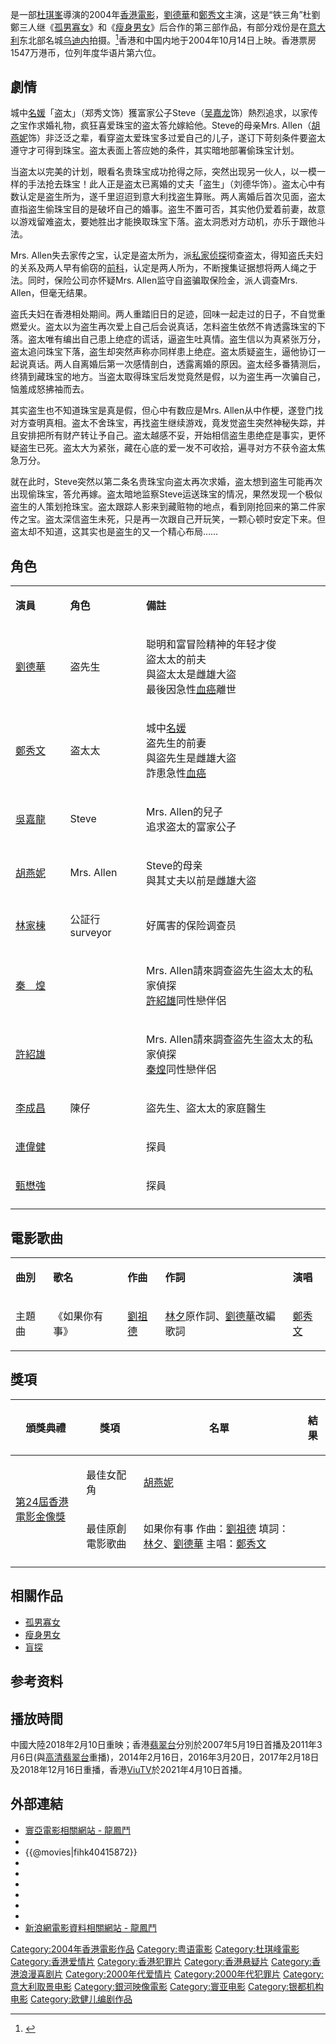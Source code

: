 {{Infobox Film
| name               = 龍鳳鬥
| original_name      = ''{{lang|en|Yesterday Once More}}''
| image              = Yesterday Once More.jpg
| caption            = 香港海報
| director           = [[杜琪峯|杜琪峯]]
| producer           = [[杜琪峯|杜琪峯]]
| 製片 = 施愛玲、朱淑儀、殷志偉
| writer             = 隱　士<br/>[[歐健兒|歐健兒]]
| starring           = [[劉德華|劉德華]]<br/>[[鄭秀文|鄭秀文]]
| music              = [[鍾志榮|鍾志榮]]<br/>[[張兆鴻|張兆鴻]]
| 主題曲 = 〈如果我有事〉[[劉德華|劉德華]] ／〈如果你有事〉[[鄭秀文|鄭秀文]]
| cinematography     = [[鄭兆強|鄭兆強]] HKSC
| editing            = [[羅永昌|羅永昌]]<br/>[[David_Richardson|David Richardson]]
| production_company = [[寰亞電影有限公司|寰亞電影有限公司]] <small>'''出品'''</small><br/>[[銀都機構|銀都機構有限公司]] <small>'''出品'''</small><br/>[[銀河映像|銀河映像(香港)有限公司]] <small>'''攝製'''</small><br/>[[新樂發展有限公司|新樂發展有限公司]] <small>'''攝製'''</small>
| distributor        = [[寰亞電影發行有限公司|寰亞電影發行有限公司]]
| released           = {{flagicon|HK}}{{flagicon|China}}　{{film date|2004|10|14}}{{film date|2018|02|10}}<br/>{{flagicon|ROC}}　{{film date|2004|10|15}}<br/>{{flagicon|SIN}}　{{film date|2004|10|21}}<br/>{{flagicon|Argentina}} 2007年6月28日
| runtime            = 99 分鐘
| rate               = {{HKG}}：II A
| country            = {{HK}}
| language           = [[粵語|粵語]]為主，少量有[[英語|英語]]發音
| budget             = 
| gross              = HK $15,477,157.00<ref>{{Cite web|title=龍鳳鬥 (2004)|url=http://hkmdb.com/db/movies/view.mhtml?id=10720&display_set=big5|accessdate=2020-07-03|work=hkmdb.com|archive-date=2020-11-28|archive-url=https://web.archive.org/web/20201128134150/http://hkmdb.com/db/movies/view.mhtml?id=10720&display_set=big5|dead-url=no}}</ref><br>1478万人民币（中国大陆）
| preceded_by = [[孤男寡女_(電影)|孤男寡女]]（2000年）<br>[[瘦身男女|瘦身男女]]（2001年）
| followed_by = [[盲探|盲探]]（2013年）}}
{{engname|《龍鳳鬥》|''Yesterday Once More''}}是一部[[杜琪峯|杜琪峯]]導演的2004年[[香港電影|香港電影]]，[[劉德華|劉德華]]和[[鄭秀文|鄭秀文]]主演，这是“铁三角”杜劉鄭三人继《[[孤男寡女_(電影)|孤男寡女]]》和《[[瘦身男女|瘦身男女]]》后合作的第三部作品，有部分戏份是在[[意大利|意大利]]东北部名城[[乌迪内|乌迪内]]拍摄。<ref >{{cite web |url=http://yule.sohu.com/20040924/n222210326.shtml |language= |title=《龙凤斗》是《暗战》爱情版 有三大看点(图) |publisher=信息时报 |date=2004-09-24 |accessdate= |archive-date=2013-11-04 |archive-url=https://web.archive.org/web/20131104115942/http://yule.sohu.com/20040924/n222210326.shtml |dead-url=no }}</ref>香港和中国内地于2004年10月14日上映。香港票房1547万港币，位列年度华语片第六位。

==劇情==
城中[[名媛|名媛]]「盗太」（郑秀文饰）獲富家公子Steve（[[吴嘉龙|吴嘉龙]]饰）熱烈追求，以家传之宝作求婚礼物，疯狂喜爱珠宝的盗太答允嫁給他。Steve的母亲Mrs. Allen（[[胡燕妮|胡燕妮]]饰）非泛泛之辈，看穿盗太爱珠宝多过爱自己的儿子，遂订下苛刻条件要盗太遵守才可得到珠宝。盗太表面上答应她的条件，其实暗地部署偷珠宝计划。

当盗太以完美的计划，眼看名贵珠宝成功抢得之际，突然出现另一伙人，以一模一样的手法抢去珠宝！此人正是盗太已离婚的丈夫「盗生」（刘德华饰）。盗太心中有数认定是盗生所为，遂千里迢迢到意大利找盗生算账。两人离婚后首次见面，盗太直指盗生偷珠宝目的是破坏自己的婚事。盗生不置可否，其实他仍爱着前妻，故意以游戏留难盗太，要她胜出才能换取珠宝下落。盗太洞悉对方动机，亦乐于跟他斗法。

Mrs. Allen失去家传之宝，认定是盗太所为，派[[私家侦探|私家侦探]]彻查盗太，得知盗氏夫妇的关系及两人早有偷窃的[[前科|前科]]，认定是两人所为，不断搜集证据想将两人绳之于法。同时，保险公司亦怀疑Mrs. Allen监守自盗骗取保险金，派人调查Mrs. Allen，但毫无结果。

盗氏夫妇在香港相处期间。两人重踏旧日的足迹，回味一起走过的日子，不自觉重燃爱火。盗太以为盗生再次爱上自己后会说真话，怎料盗生依然不肯透露珠宝的下落。盗太唯有编出自己患上绝症的谎话，逼盗生吐真情。盗生信以为真紧张万分，盗太追问珠宝下落，盗生却突然声称亦同样患上绝症。盗太质疑盗生，逼他协订一起说真话。两人自离婚后第一次感情剖白，透露离婚的原因。盗太经多番猜测后，终猜到藏珠宝的地方。当盗太取得珠宝后发觉竟然是假，以为盗生再一次骗自己，恼羞成怒拂袖而去。

其实盗生也不知道珠宝是真是假，但心中有数应是Mrs. Allen从中作梗，遂登门找对方查明真相。盗太不舍珠宝，再找盗生继续游戏，竟发觉盗生突然神秘失踪，并且安排把所有财产转让予自己。盗太越感不妥，开始相信盗生患绝症是事实，更怀疑盗生已死。盗太大为紧张，藏在心底的爱一发不可收拾，遍寻对方不获令盗太焦急万分。

就在此时，Steve突然以第二条名贵珠宝向盗太再次求婚，盗太想到盗生可能再次出现偷珠宝，答允再嫁。盗太暗地监察Steve运送珠宝的情况，果然发现一个极似盗生的人策划抢珠宝。盗太跟踪人影来到藏赃物的地点，看到刚抢回来的第二件家传之宝。盗太深信盗生未死，只是再一次跟自己开玩笑，一颗心顿时安定下来。但盗太却不知道，这其实也是盗生的又一个精心布局……

==角色==
{|class="wikitable" width="50%"
|- style="background:cornflowerblue; color:white" align=center
|style="width:1%"|'''演員'''||style="width:1%"|'''角色'''||style="width:6%"|'''備註'''
|-
|[[劉德華|劉德華]]||盗先生||聪明和富冒险精神的年轻才俊<br>盜太太的前夫<br>與盜太太是雌雄大盜<br>最後因急性[[血癌|血癌]]離世
|-
|[[鄭秀文|鄭秀文]]||盗太太||城中[[名媛|名媛]]<br>盗先生的前妻<br>與盜先生是雌雄大盜<br>詐患急性[[血癌|血癌]]
|-
|[[吳嘉龍|吳嘉龍]]||Steve||Mrs. Allen的兒子<br>追求盗太的富家公子
|-
|[[胡燕妮|胡燕妮]]||Mrs. Allen||Steve的母亲<br>與其丈夫以前是雌雄大盜
|-
|[[林家棟|林家棟]]||公証行surveyor||好厲害的保险调查员
|-
|[[秦煌|秦　煌]]||||Mrs. Allen請來調查盜先生盜太太的私家偵探<br>[[許紹雄|許紹雄]]同性戀伴侶
|-
|[[許紹雄|許紹雄]]||||Mrs. Allen請來調查盜先生盜太太的私家偵探<br>[[秦煌|秦煌]]同性戀伴侶
|-
|[[李成昌|李成昌]]||陳仔||盜先生、盜太太的家庭醫生
|-
|[[連偉健|連偉健]]||||探員
|-
|[[甄懋強|甄懋強]]||||探員
|-
|}

==電影歌曲==
{|class="wikitable"
|-align=center
|'''曲別'''||'''歌名'''||'''作曲'''||'''作詞'''||'''演唱'''
|-
|主題曲||《如果你有事》|| [[劉祖德|劉祖德]]||[[林夕|林夕]]原作詞、[[劉德華|劉德華]]改編歌詞||[[鄭秀文|鄭秀文]]
|}

==獎項==
{| class="wikitable plainrowheaders sortable"
|-
! scope="col"|頒獎典禮
! scope="col"|獎項
! scope="col"|名單
! scope="col"|結果
|-
|rowspan=2|[[第24屆香港電影金像獎|第24屆香港電影金像獎]]
| 最佳女配角
| [[胡燕妮|胡燕妮]]
| {{nom}}
|-
|最佳原創電影歌曲
| 如果你有事 作曲：[[劉祖德|劉祖德]] 填詞：[[林夕|林夕]]、[[劉德華|劉德華]] 主唱：[[鄭秀文|鄭秀文]]
| {{nom}}
|-
|}

==相關作品==
*[[孤男寡女_(電影)|孤男寡女]]
*[[瘦身男女|瘦身男女]]
*[[盲探|盲探]]

==参考资料==
{{reflist}}

==播放時間==
{{電視節目的變遷
|電視台= {{flagicon|Hong Kong}} 香港 [[翡翠台|翡翠台]]
|播放檔次= 星期日13:15-15:30節目
|節目名稱= （道地星期日影院）龍鳳鬥<br/>（2018年12月16日）
|上一節目=[[煒哥的味道|煒哥的味道]]<br />(2018年12月16日)   
|下一節目=家家作樂 代代有愛 兒歌創作比賽<br />（2018年12月16日） 
}}
{{電視節目的變遷
|電視台={{HKG}} [[ViuTV|ViuTV]]
|播放檔次= 星期六20:30-22:45節目
|節目名稱= （亞洲聯合財務YES UA呈獻：週六好戲勢）龍鳳鬥<br/>（2021年4月10日）
|上一節目=[[闖蕩埃及|闖蕩埃及]]<br />(2021年4月10日)   
|下一節目=[[起底事務所|起底事務所]]<br />（2021年4月10日）
}}

中國大陸2018年2月10日重映；香港[[翡翠台|翡翠台]]分別於2007年5月19日首播及2011年3月6日(與[[高清翡翠台|高清翡翠台]]重播)，2014年2月16日，2016年3月20日，2017年2月18日及2018年12月16日重播，香港[[ViuTV|ViuTV]]於2021年4月10日首播。

==外部連結==
*[http://www.mediaasia.com/film/movie.php?s_filmYear=2004&isFilm=1&sortOrder=filmOrder&film_id=131 寰亞電影相關網站 - 龍鳳鬥] {{Wayback|url=http://www.mediaasia.com/film/movie.php?s_filmYear=2004&isFilm=1&sortOrder=filmOrder&film_id=131 |date=20160307041449 }}{{zh-hk}}
*{{Yahoomovie id|891}}
*{{@movies|fihk40415872}}
*{{douban}}
*{{Mtime|17896}}
*{{Amg movie|319135}}
*{{rotten-tomatoes|yesterday_once_more}}
*{{hkmdb title|10720}}
*{{imdb title|0415872}}
*[http://data.ent.sina.com.cn/movie/2191.html 新浪網電影資料相關網站 - 龍鳳鬥] {{Wayback|url=http://data.ent.sina.com.cn/movie/2191.html |date=20130204121440 }}

{{杜琪峰}}
{{银河映像}}
{{2000年代警匪／黑幫華語電影}}
{{DEFAULTSORT:long feng dou}}
[[Category:2004年香港電影作品|Category:2004年香港電影作品]]
[[Category:粤语電影|Category:粤语電影]]
[[Category:杜琪峰電影|Category:杜琪峰電影]]
[[Category:香港爱情片|Category:香港爱情片]]
[[Category:香港犯罪片|Category:香港犯罪片]]
[[Category:香港悬疑片|Category:香港悬疑片]]
[[Category:香港浪漫喜剧片|Category:香港浪漫喜剧片]]
[[Category:2000年代爱情片|Category:2000年代爱情片]]
[[Category:2000年代犯罪片|Category:2000年代犯罪片]]
[[Category:意大利取景电影|Category:意大利取景电影]]
[[Category:銀河映像電影|Category:銀河映像電影]]
[[Category:寰亚电影|Category:寰亚电影]]
[[Category:银都机构电影|Category:银都机构电影]]
[[Category:欧健儿编剧作品|Category:欧健儿编剧作品]]